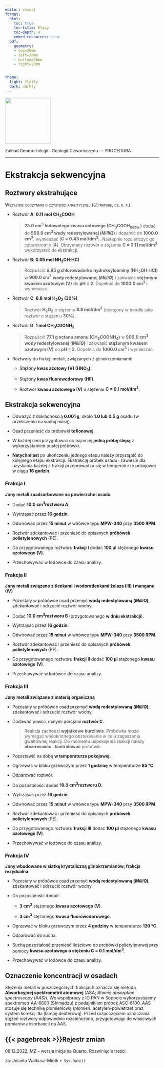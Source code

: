 ```yaml
---
editor: visual
format:
  html:
    toc: true
    toc-title: Etapy
    toc-depth: 4
    embed-resources: true
  pdf:
    geometry: 
    - top=20mm
    - left=20mm
    - bottom=20mm
    - right=20mm


theme:
  light: flatly
  dark: darkly
---
```


[![](images/log-ug_pl.png){fig-alt="Logo: Uniwersytet Gdański" fig-align="left" width="150"}](https://geomorfologia.ug.edu.pl)

Zakład Geomorfologii i Geologii Czwartorzędu --- PROCEDURA

------------------------------------------------------------------------

# Ekstrakcja sekwencyjna

## Roztwory ekstrahujące

[Wszystkie odczynniki o czystości analitycznej (*Ultrapure*, cz. d. a.).]{.smallcaps}

-   Roztwór **A**: **0.11 mol CH~3~COOH**

    > **25.0 cm^3^** **lodowatego kwasu octowego (CH~3~COOH~bezw.~)** dodać do **500.0 cm^3^ wody redestylowanej (*MilliQ*)** i dopełnić do **1000.0 cm^3^**, wymieszać (**C = 0.43 mol/dm^3^**). Następnie rozcieńczyć go czterokrotnie (**4**). Otrzymany roztwór o stężeniu **C = 0.11 mol/dm^3^** wykorzystać do ekstrakcji.

-   Roztwór **B**: **0.05 mol NH~2~OH·HCl**

    > Rozpuścić **6.95 g chlorowodorku hydroksyloaminy (NH~2~OH·HCl)** w **900.0 cm^3^** **wody redestylowanej (*MilliQ*)** i zakwasić **stężonym kwasem azotowym (V)** do **pH = 2**. Dopełnić do **1000.0 cm^3^** i wymieszać.

-   Roztwór **C**: **8.8 mol H~2~O~2~ (30%)**

    > Roztwór **H~2~O~2~** o stężeniu **8.8 mol/dm^3^** (dostępny w handlu jako roztwór o stężeniu **30%**).

-   Roztwór **D**: **1 mol CH~3~COONH~2~**

    > Rozpuścić **77.1 g octanu amonu (CH~3~COONH~4~)** w **900.0 cm^3^** **wody redestylowanej (*MilliQ*)** i zakwasić **stężonym kwasem azotowym (V)** do **pH = 2**. Dopełnić do **1000.0 cm^3^** i wymieszać.

-   Roztwory do frakcji metali, związanych z glinokrzemianami:

    -   Stężony **kwas azotowy (V) (HNO~3~)**.

    -   Stężony **kwas fluorowodorowy (HF)**.

    -   Roztwór **kwasu azotowego (V)** o stężeniu **C = 0.1 mol/dm^3^**.

## Ekstrakcja sekwencyjna

-   Odważyć z dokładnością **0.001 g**, około **1.0 lub 0.5 g** osadu (w przeliczeniu na suchą masę).

-   Osad przenieść do próbówki **teflonowej**.

-   W każdej serii przygotować co najmniej **jedną próbę ślepą** z wykorzystaniem pustej próbówki.

-   **Natychmiast** po ukończeniu jednego etapu należy przystąpić do kolejnego etapu ekstrakcji. Ekstrakcję próbek osadu i zawiesin dla uzyskania każdej z frakcji przeprowadza się w temperaturze pokojowej w ciągu **16 godzin**.

### Frakcja I

**Jony metali zaadsorbowane na powierzchni osadu**

-   Dodać **10.0 cm^3^roztworu A**.

-   Wytrząsać przez **16 godzin**.

-   Odwirować przez **15 minut** w wirówce typu **MPW-340** przy **3500 RPM**.

-   Roztwór zdekantować i przenieść do opisanych **próbówek polietylenowych** (PE).

-   Do przygotowanego roztworu **frakcji I** dodać **100 μl** stężonego **kwasu azotowego (V)**.

-   Przechowywać w lodówce do czasu analizy.

### Frakcja II

**Jony metali związane z tlenkami i wodorotlenkami żelaza (III) i manganu (IV)**

-   Pozostały w próbówce osad przemyć **wodą redestylowaną (*MilliQ*)**, zdekantować i odrzucić roztwór wodny.

-   Dodać **10.0 cm^3^roztworu B** (przygotowanego **w dniu ekstrakcji**).

-   Wytrząsać przez **16 godzin**.

-   Odwirować przez **15 minut** w wirówce typu **MPW-340** przy **3500 RPM**.

-   Roztwór zdekantować i przenieść do opisanych **próbówek polietylenowych** (PE).

-   Do przygotowanego roztworu **frakcji II** dodać **100 μl** stężonego **kwasu azotowego (V)**.

-   Przechowywać w lodówce do czasu analizy.

### Frakcja III

**Jony metali związane z materią organiczną**

-   Pozostały w próbówce osad przemyć **wodą redestylowaną (*MilliQ*)**, zdekantować i odrzucić roztwór wodny.

-   Dodawać powoli, małymi porcjami **roztwór C**.

    > Reakcja zachodzi **wyjątkowo** **burzliwie**. Próbówka może wymagać wielokrotnego obstukiwania w celu zagaszenia gwałtownej reakcji. Do momentu uspokojenia reakcji należy **obserwować** i **kontrolować** próbówki.

-   Pozostawić na dobę **w temperaturze pokojowej**.

-   Ogrzewać w bloku grzewczym przez **1 godzinę** w temperaturze **85 °C**.

-   Odparować roztwór.

-   Do pozostałości dodać **10.0 cm^3^roztworu D.**

-   Wytrząsać przez **16 godzin**.

-   Odwirować przez **15 minut** w wirówce typu **MPW-340** przy **3500 RPM**.

-   Roztwór zdekantować i przenieść do opisanych **próbówek polietylenowych** (PE).

-   Do przygotowanego roztworu **frakcji III** dodać **100 μl** stężonego **kwasu azotowego (V)**.

-   Przechowywać w lodówce do czasu analizy.

### Frakcja IV

**Jony wbudowane w siatkę krystaliczną glinokrzemianów; frakcja rezydualna**

-   Pozostały w próbówce osad przemyć **wodą redestylowaną (*MilliQ*)**, zdekantować i odrzucić roztwór wodny.

-   Do pozostałości dodać:

    -   **3 cm^3^** stężonego **kwasu azotowego (V)**.

    -   **3 cm^3^** stężonego **kwasu fluorowodorowego**.

-   Ogrzewać w bloku grzewczym przez **4 godziny** w temperaturze **120 °C**.

-   Odparować do sucha.

-   Suchą pozostałość przenieść ilościowo do probówki polietylenowej przy pomocy **kwasu azotowego o stężeniu C = 0.1 mol/dm^3^**.

-   Przechowywać w lodówce do czasu analizy.

## Oznaczenie koncentracji w osadach

Stężenia metali w poszczególnych frakcjach oznacza się metodą **Absorbcyjnej spektrometrii atomowej** (ASA; *Atomic absorption spectroscopy (AAS)*). We współpracy z IO PAN w Sopocie wykorzystujemy spektrometr AA-6800 (Shimadzu) z podajnikiem próbek ASC-6100. AAS stosuje się technikę płomieniową (płomień: acetylen-powietrze) oraz system korekcji tła (lampę deuterową). Przed rozpoczęciem oznaczania stężeń roztwory odpowiednio rozcieńczono, przygotowując do właściwych pomiarów absorbancji na AAS.

## {{< pagebreak >}}Rejestr zmian

08.12.2022, MZ -- wersja inicjalna Quarto. Rozwinięcie treści.

za: Jolanta Walkusz-Miotk `r Sys.Date()`

